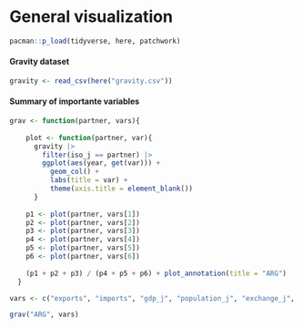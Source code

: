 # General visualization

```r
pacman::p_load(tidyverse, here, patchwork)
```

#### Gravity dataset

```r
gravity <- read_csv(here("gravity.csv"))
```

#### Summary of importante variables

```r
grav <- function(partner, vars){
    
    plot <- function(partner, var){
      gravity |> 
        filter(iso_j == partner) |> 
        ggplot(aes(year, get(var))) +
          geom_col() +
          labs(title = var) +
          theme(axis.title = element_blank())
      }
    
    p1 <- plot(partner, vars[1])
    p2 <- plot(partner, vars[2])
    p3 <- plot(partner, vars[3])
    p4 <- plot(partner, vars[4])
    p5 <- plot(partner, vars[5])
    p6 <- plot(partner, vars[6])
    
    (p1 + p2 + p3) / (p4 + p5 + p6) + plot_annotation(title = "ARG")
  }
```

```r
vars <- c("exports", "imports", "gdp_j", "population_j", "exchange_j", "deflator_j")
```

```r
grav("ARG", vars)
```
